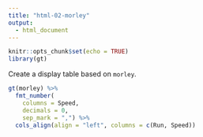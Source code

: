 ```yaml
---
title: "html-02-morley"
output:
  - html_document
---
```


```r
knitr::opts_chunk$set(echo = TRUE)
library(gt)
```

Create a display table based on `morley`.

```r
gt(morley) %>%
  fmt_number(
    columns = Speed,
    decimals = 0,
    sep_mark = ",") %>%
  cols_align(align = "left", columns = c(Run, Speed))
```
